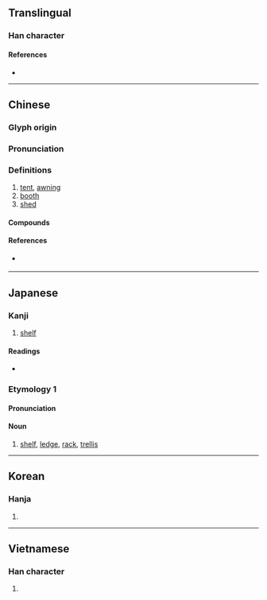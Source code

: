 {{character info/new}}
==Translingual==

===Han character===
{{Han char|rn=75|rad=木|as=08|sn=12|four=47920|canj=DBB|ids=⿰木朋}}

====References====
* {{Han ref|kx=0533.020|dkj=14941|dj=0921.030|hdz=21235.120|uh=68DA|ud=26842|bh=B4D7|bd=46295}}

----

==Chinese==
{{zh-forms}}

===Glyph origin===
{{Han etym}}

===Pronunciation===
{{zh-pron
|m=péng
|ma=Zh-péng.ogg
|c=paang4
|h=
|mn=pêng/qz,xm,zz:phêng/qz,tp,xm:pîⁿ/kh,zz:pêⁿ
|mn_note=pêng/phêng - literary, pêⁿ/pîⁿ - vernacular
|w=
|mc=y
|oc=y
|cat=n
}}

===Definitions===
{{zh-hanzi}}

# [[tent]], [[awning]]
# [[booth]]
# [[shed]]

====Compounds====
{{der-top}}
{{zh-der|卷棚|帳棚|大陸棚|彩棚|廠棚|工棚|山棚|孤棚|大布棚|天棚|棚攔|涼棚|樂棚|棚車|棚子|浮棚|搭棚|爬孤棚|棚架|書棚本|灰棚|棚戶|棚蜘蛛|捲棚|棚匠|窩棚|牛棚|棚規|棚館|瓜棚|棚圈|爆棚|棚鋪|攝影棚|棚朳|歹戲拖棚|棚裂|綵棚|考棚|馬棚|罩棚|腰棚|馬棚風|馬面戰棚|頂棚|雨棚|陸棚|茅草棚|蓆棚|草棚|草窩棚|茶棚|芭棚|蔭棚}}
{{der-bottom}}

====References====
* {{qualifier|Min Nan}} {{thcwd|8507}}

----

==Japanese==

===Kanji===
{{ja-kanji|grade=c|rs=木08}}

# [[shelf]]

====Readings====
* {{ja-readings|on=[[ほう]] (hō)|kun=[[たな]] (tana)}}

===Etymology 1===
{{ja-kanjitab|たな|yomi=kun}}

====Pronunciation====
{{ja-pron|たな|y=kun}}

====Noun====
{{ja-noun|たな}}

# [[shelf]], [[ledge]], [[rack]], [[trellis]]

----

==Korean==

===Hanja===
{{ko-hanja|hangeul=붕}}

# {{defn|lang=ko|sort=木08}}

----

==Vietnamese==

===Han character===
{{vi-hantu|[[bằng]]|rs=木08}}

# {{defn|lang=vi|sort=木08}}